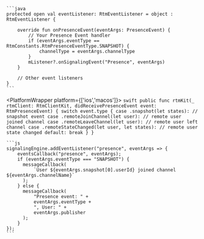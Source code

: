 <PlatformWrapper platform='android'>

    ```java
    protected open val eventListener: RtmEventListener = object : RtmEventListener {

        override fun onPresenceEvent(eventArgs: PresenceEvent) {
            // Your Presence Event handler
            if (eventArgs.eventType == RtmConstants.RtmPresenceEventType.SNAPSHOT) {
                channelType = eventArgs.channelType
            }
            mListener?.onSignalingEvent("Presence", eventArgs)
        }

        // Other event listeners
    }
    ```

</PlatformWrapper>

<PlatformWrapper platform={['ios','macos']}>
    ```swift
    public func rtmKit(_ rtmClient: RtmClientKit, didReceivePresenceEvent event: RtmPresenceEvent) {
        switch event.type {
        case .snapshot(let states):
            // snapshot event
        case .remoteJoinChannel(let user):
            // remote user joined channel
        case .remoteLeaveChannel(let user):
            // remote user left channel
        case .remoteStateChanged(let user, let states):
            // remote user state changed
        default: break
        }
    }
    ```
</PlatformWrapper>

<PlatformWrapper platform = 'web'>

    ```js
    signalingEngine.addEventListener("presence", eventArgs => {
        eventsCallback("presence", eventArgs);
        if (eventArgs.eventType === "SNAPSHOT") {
          messageCallback(
              `User ${eventArgs.snapshot[0].userId} joined channel ${eventArgs.channelName}`
          );
        } else {
          messageCallback(
              "Presence event: " +
              eventArgs.eventType +
              ", User: " +
              eventArgs.publisher
          );
        }
    });
    ```
     
</PlatformWrapper>

